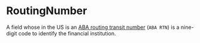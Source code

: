 # RoutingNumber

A field whose in the US is an
[ABA routing transit number](https://en.wikipedia.org/wiki/ABA_routing_transit_number) (`ABA RTN`)
is a nine-digit code to identify the financial institution.
